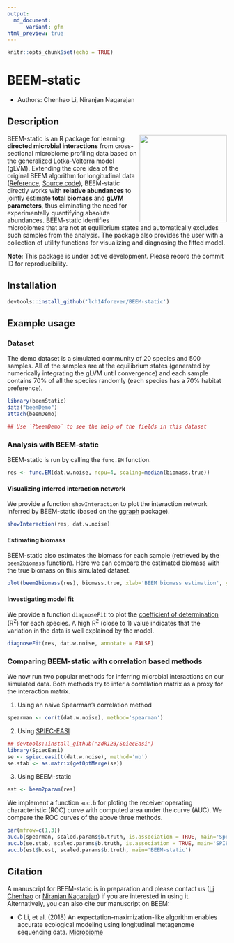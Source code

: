 ```yaml
---
output:
  md_document:
      variant: gfm
html_preview: true
---
```


```r
knitr::opts_chunk$set(echo = TRUE)
```

# BEEM-static
 
 - Authors: Chenhao Li, Niranjan Nagarajan
 
## Description

<img src="logo.png" height="200" align="right" />

BEEM-static is an R package for learning **directed microbial interactions** from cross-sectional microbiome profiling data based on the generalized Lotka-Volterra model (gLVM). Extending the core idea of the original BEEM algorithm for longitudinal data ([Reference](https://microbiomejournal.biomedcentral.com/articles/10.1186/s40168-019-0729-z), [Source code](https://github.com/CSB5/BEEM)), BEEM-static directly works with **relative abundances** to jointly estimate **total biomass** and **gLVM parameters**, thus eliminating the need for experimentally quantifying absolute abundances. BEEM-static identifies microbiomes that are not at equilibrium states and automatically excludes such samples from the analysis. The package also provides the user with a collection of utility functions for visualizing and diagnosing the fitted model.

**Note**: This package is under active development. Please record the commit ID for reproducibility.

## Installation

```r
devtools::install_github('lch14forever/BEEM-static')
```

## Example usage

### Dataset

The demo dataset is a simulated community of 20 species and 500 samples. All of the samples are at the equilibrium states (generated by numerically integrating the gLVM until convergence) and each sample contains 70% of all the species randomly (each species has a 70% habitat preference). 

```r
library(beemStatic)
data("beemDemo")
attach(beemDemo)

## Use `?beemDemo` to see the help of the fields in this dataset
```

### Analysis with BEEM-static

BEEM-static is run by calling the `func.EM` function.

```r
res <- func.EM(dat.w.noise, ncpu=4, scaling=median(biomass.true))
```

#### Visualizing inferred interaction network

We provide a function `showInteraction` to plot the interaction network inferred by BEEM-static (based on the [ggraph](https://github.com/thomasp85/ggraph) package).

```r
showInteraction(res, dat.w.noise)
```

#### Estimating biomass

BEEM-static also estimates the biomass for each sample (retrieved by the `beem2biomass` function). Here we can compare the estimated biomass with the true biomass on this simulated dataset.

```r
plot(beem2biomass(res), biomass.true, xlab='BEEM biomass estimation', ylab='True biomass')
```

#### Investigating model fit

We provide a function `diagnoseFit` to plot the [coefficient of determination](https://en.wikipedia.org/wiki/Coefficient_of_determination) (R<sup>2</sup>) for each species. A high R<sup>2</sup> (close to 1) value indicates that the variation in the data is well explained by the model.

```r
diagnoseFit(res, dat.w.noise, annotate = FALSE)
```

### Comparing BEEM-static with correlation based methods

We now run two popular methods for inferring microbial interactions on our simulated data. Both methods try to infer a correlation matrix as a proxy for the interaction matrix.

1. Using an naive Spearman's correlation method

```r
spearman <- cor(t(dat.w.noise), method='spearman')
```

2. Using [SPIEC-EASI](https://github.com/zdk123/SpiecEasi)
```r
## devtools::install_github("zdk123/SpiecEasi")
library(SpiecEasi)
se <- spiec.easi(t(dat.w.noise), method='mb')
se.stab <- as.matrix(getOptMerge(se))
```

3. Using BEEM-static

```r
est <- beem2param(res)
```

We implement a function `auc.b` for ploting the receiver operating characteristic (ROC) curve with computed area under the curve (AUC). We compare the ROC curves of the above three methods.

```r
par(mfrow=c(1,3))
auc.b(spearman, scaled.params$b.truth, is.association = TRUE, main='Spearman correlation')
auc.b(se.stab, scaled.params$b.truth, is.association = TRUE, main='SPIEC-EASI')
auc.b(est$b.est, scaled.params$b.truth, main='BEEM-static')
```


## Citation

A manuscript for BEEM-static is in preparation and please contact us ([Li Chenhao](mailto:lich@gis.a-star.edu.sg) or [Niranjan Nagarajan](mailto:nagarajann@gis.a-star.edu.sg)) if you are interested in using it. Alternatively, you can also cite our manuscript on BEEM:

 - C Li, et al. (2018) An expectation-maximization-like algorithm enables accurate ecological modeling using longitudinal metagenome sequencing data. [Microbiome](https://microbiomejournal.biomedcentral.com/articles/10.1186/s40168-019-0729-z)
